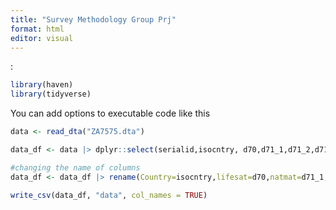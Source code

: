 ```yaml
---
title: "Survey Methodology Group Prj"
format: html
editor: visual
---
```


:

```r
library(haven)
library(tidyverse)

```

You can add options to executable code like this

```r
data <- read_dta("ZA7575.dta")

```

```r
data_df <- data |> dplyr::select(serialid,isocntry, d70,d71_1,d71_2,d71_3,d72_1,d72_2,polintr, d11,d10,d25,d1,d63,d8, sd2_1,sd2_2,sd2_3,sd2_4,sd2_5,sd2_6,sd2_7,sd2_8,qc5_1,qc5_2, qc5_3,qc5_4, qc7,qc15_1,qc15_2, qc15_3,qc17_3,qc17_4,qc17_5,qc19,qc20, d15a,sd3,qc1_4,qc1_8,qc1_10,d7r3,d62t,opls) 

#changing the name of columns
data_df <- data_df |> rename(Country=isocntry,lifesat=d70,natmat=d71_1, eumat=d71_2,locmat=d71_3,euvoice=d72_1, natvoice=d72_2,age=d11,gender=d10,community=d25,ideo=d1,class=d63,eduyears=d8,ethnic=sd2_1, skin=sd2_2,relig=sd2_3, roma=sd2_4, sex=sd2_5,disab=sd2_6,other=sd2_7, none_min=sd2_8,oncontent=qc5_1,pubdef=qc5_2,campaign=qc5_3,workplace=qc5_4,fightdisc=qc7,suprights=qc15_1, suprelation=qc15_2,supmarriage=qc15_3,ch_marriage=d7r3, schsexor=qc17_3,schtrans=qc17_4,schinter=qc17_5,policy_id=qc19, policy_sex=qc20,occup=d15a,religion=sd3, sexdiscr=qc1_4,transdiscr=qc1_8, interdiscr=qc1_10, inter_usage=d62t,leadership = opls)

write_csv(data_df, "data", col_names = TRUE)

```

